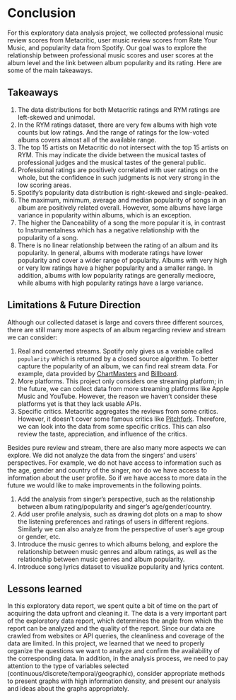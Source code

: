 # Conclusion

For this exploratory data analysis project, we collected professional music review scores from Metacritic, user music review scores from Rate Your Music, and popularity data from Spotify. Our goal was to explore the relationship between professional music scores and user scores at the album level and the link between album popularity and its rating. Here are some of the main takeaways.

## Takeaways

1. The data distributions for both Metacritic ratings and RYM ratings are left-skewed and unimodal.
2. In the RYM ratings dataset, there are very few albums with high vote counts but low ratings. And the range of ratings for the low-voted albums covers almost all of the available range.
3. The top 15 artists on Metacritic do not intersect with the top 15 artists on RYM. This may indicate the divide between the musical tastes of professional judges and the musical tastes of the general public.
4. Professional ratings are positively correlated with user ratings on the whole, but the confidence in such judgments is not very strong in the low scoring areas.
5. Spotify's popularity data distribution is right-skewed and single-peaked.
6. The maximum, minimum, average and median popularity of songs in an album are positively related overall. However, some albums have large variance in popularity within albums, which is an exception.
7. The higher the Danceability of a song the more popular it is, in contrast to Instrumentalness which has a negative relationship with the popularity of a song.
8. There is no linear relationship between the rating of an album and its popularity. In general, albums with moderate ratings have lower popularity and cover a wider range of popularity. Albums with very high or very low ratings have a higher popularity and a smaller range. In addition, albums with low popularity ratings are generally mediocre, while albums with high popularity ratings have a large variance.

## Limitations & Future Direction

Although our collected dataset is large and covers three different sources, there are still many more aspects of an album regarding review and stream we can consider:

1. Real and converted streams. Spotify only gives us a variable called `popularity` which is returned by a closed source algorithm. To better capture the popularity of an album, we can find real stream data. For example, data provided by [ChartMasters](https://chartmasters.org) and [Billboard](https://www.billboard.com).
2. More platforms. This project only considers one streaming platform; in the future, we can collect data from more streaming platforms like Apple Music and YouTube. However, the reason we haven't consider these platforms yet is that they lack usable APIs.
3. Specific critics. Metacritic aggregates the reviews from some critics. However, it doesn't cover some famous critics like [Pitchfork](https://pitchfork.com). Therefore, we can look into the data from some specific critics. This can also review the taste, appreciation, and influence of the critics.

Besides pure review and stream, there are also many more aspects we can explore.
We did not analyze the data from the singers' and users' perspectives. For example, we do not have access to information such as the age, gender and country of the singer, nor do we have access to information about the user profile. So if we have access to more data in the future we would like to make improvements in the following points.

1. Add the analysis from singer's perspective, such as the relationship between album rating/popularity and singer's age/gender/country.
2. Add user profile analysis, such as drawing dot plots on a map to show the listening preferences and ratings of users in different regions. Similarly we can also analyze from the perspective of user's age group or gender, etc.
3. Introduce the music genres to which albums belong, and explore the relationship between music genres and album ratings, as well as the relationship between music genres and album popularity.
4. Introduce song lyrics dataset to visualize popularity and lyrics content.

## Lessons learned

In this exploratory data report, we spent quite a bit of time on the part of acquiring the data upfront and cleaning it. The data is a very important part of the exploratory data report, which determines the angle from which the report can be analyzed and the quality of the report. Since our data are crawled from websites or API queries, the cleanliness and coverage of the data are limited. In this project, we learned that we need to properly organize the questions we want to analyze and confirm the availability of the corresponding data. In addition, in the analysis process, we need to pay attention to the type of variables selected (continuous/discrete/temporal/geographic), consider appropriate methods to present graphs with high information density, and present our analysis and ideas about the graphs appropriately.

